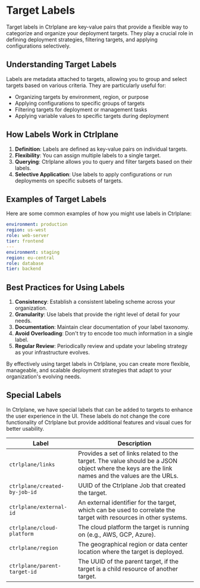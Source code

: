 # Target Labels

Target labels in Ctrlplane are key-value pairs that provide a flexible way to
categorize and organize your deployment targets. They play a crucial role in
defining deployment strategies, filtering targets, and applying configurations
selectively.

## Understanding Target Labels

Labels are metadata attached to targets, allowing you to group and select
targets based on various criteria. They are particularly useful for:

- Organizing targets by environment, region, or purpose
- Applying configurations to specific groups of targets
- Filtering targets for deployment or management tasks
- Applying variable values to specific targets during deployment

## How Labels Work in Ctrlplane

1. **Definition**: Labels are defined as key-value pairs on individual targets.
2. **Flexibility**: You can assign multiple labels to a single target.
3. **Querying**: Ctrlplane allows you to query and filter targets based on their
   labels.
4. **Selective Application**: Use labels to apply configurations or run
   deployments on specific subsets of targets.

## Examples of Target Labels

Here are some common examples of how you might use labels in Ctrlplane:

```yaml
environment: production
region: us-west
role: web-server
tier: frontend
---
environment: staging
region: eu-central
role: database
tier: backend
```

## Best Practices for Using Labels

1. **Consistency**: Establish a consistent labeling scheme across your
   organization.
2. **Granularity**: Use labels that provide the right level of detail for your
   needs.
3. **Documentation**: Maintain clear documentation of your label taxonomy.
4. **Avoid Overloading**: Don't try to encode too much information in a single
   label.
5. **Regular Review**: Periodically review and update your labeling strategy as
   your infrastructure evolves.

By effectively using target labels in Ctrlplane, you can create more flexible,
manageable, and scalable deployment strategies that adapt to your organization's
evolving needs.

## Special Labels

In Ctrlplane, we have special labels that can be added to targets to enhance the
user experience in the UI. These labels do not change the core functionality of
Ctrlplane but provide additional features and visual cues for better usability.

| Label                         | Description                                                                                                                                     |
| ----------------------------- | ----------------------------------------------------------------------------------------------------------------------------------------------- |
| `ctrlplane/links`             | Provides a set of links related to the target. The value should be a JSON object where the keys are the link names and the values are the URLs. |
| `ctrlplane/created-by-job-id` | UUID of the Ctrlplane Job that created the target.                                                                                              |
| `ctrlplane/external-id`       | An external identifier for the target, which can be used to correlate the target with resources in other systems.                               |
| `ctrlplane/cloud-platform`    | The cloud platform the target is running on (e.g., AWS, GCP, Azure).                                                                            |
| `ctrlplane/region`            | The geographical region or data center location where the target is deployed.                                                                   |
| `ctrlplane/parent-target-id`  | The UUID of the parent target, if the target is a child resource of another target.                                                             |
